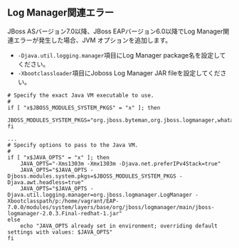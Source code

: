 ## Log Manager関連エラー

JBoss ASバージョン7.0以降、JBoss EAPバージョン6.0以降でLog Manager関連エラーが発生した場合、JVM オプションを追加します。

- `-Djava.util.logging.manager`項目にLog Manager package名を設定してください。
- `-Xbootclassloader`項目にJoboss Log Manager JAR fileを設定してください。

```apacheconf title='(JBoss_Path)/bin/standalone.conf(domain.conf)' {4,12,13} showLineNumbers
# Specify the exact Java VM executable to use.
#
if [ "x$JBOSS_MODULES_SYSTEM_PKGS" = "x" ]; then
    JBOSS_MODULES_SYSTEM_PKGS="org.jboss.byteman,org.jboss.logmanager,whatap"
fi

...
# Specify options to pass to the Java VM.
#
if [ "x$JAVA_OPTS" = "x" ]; then
    JAVA_OPTS="-Xms1303m -Xmx1303m -Djava.net.preferIPv4Stack=true"
    JAVA_OPTS="$JAVA_OPTS -Djboss.modules.system.pkgs=$JBOSS_MODULES_SYSTEM_PKGS -Djava.awt.headless=true"
    JAVA_OPTS="$JAVA_OPTS -Djava.util.logging.manager=org.jboss.logmanager.LogManager -Xbootclasspath/p:/home/vagrant/EAP-7.0.0/modules/system/layers/base/org/jboss/logmanager/main/jboss-logmanager-2.0.3.Final-redhat-1.jar"
else
    echo "JAVA_OPTS already set in environment; overriding default settings with values: $JAVA_OPTS"
fi
```
